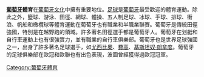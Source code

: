 {{NoteTA|G1=People|G2=Football}}
{{for|同名俱樂部|葡萄牙體育俱樂部}}
{{expand|time=2016-02-25T01:42:15+00:00}}
{{unreferenced|time=2016-02-25T01:42:15+00:00}}
'''[[葡萄牙|葡萄牙]]體育'''在[[葡萄牙文化|葡萄牙文化]]中擁有重要地位。[[足球|足球]]是[[葡萄牙|葡萄牙]]最受歡迎的體育運動。除此之外，籃球、游泳、田徑、網球、體操、五人制足球、冰球、手球、排球、衝浪、帆船和橄欖球等體育運動在葡萄牙也有職業和半職業聯賽。葡萄牙是傳統田徑強國，特別是在越野跑的領域。許多著名田徑選手都是葡萄牙人。葡萄牙在划艇和自行車運動上也有很強實力，並有職業的自行車俱樂部。葡萄牙也是世界足球強國之一，出身了許多著名足球選手，如[[尤西比奧|尤西比奧]]、[[費高|費高]]、[[基斯坦奴·朗拿度|基斯坦奴·朗拿度]]。葡萄牙的足球俱樂部在歐冠和歐聯也有出色表現，波圖曾經獲得過歐冠冠軍。


{{歐洲題目|體育}}

[[Category:葡萄牙體育|Category:葡萄牙體育]]
{{体育小作品}}